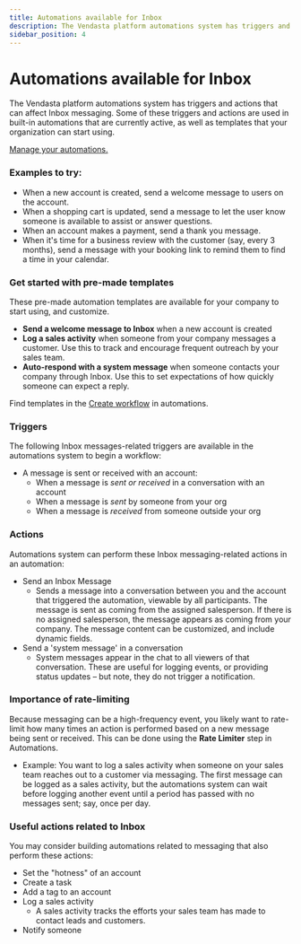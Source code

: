 ```yaml
---
title: Automations available for Inbox
description: The Vendasta platform automations system has triggers and actions that can affect Inbox messaging. Some of these triggers and actions are...
sidebar_position: 4
---
```


# Automations available for Inbox

The Vendasta platform automations system has triggers and actions that can affect Inbox messaging. Some of these triggers and actions are used in built-in automations that are currently active, as well as templates that your organization can start using.

[Manage your automations.](https://partners.vendasta.com/automations)

### **Examples to try:**

- When a new account is created, send a welcome message to users on the account.
- When a shopping cart is updated, send a message to let the user know someone is available to assist or answer questions.
- When an account makes a payment, send a thank you message.
- When it's time for a business review with the customer (say, every 3 months), send a message with your booking link to remind them to find a time in your calendar.

### **Get started with pre-made templates**

These pre-made automation templates are available for your company to start using, and customize.

- **Send a welcome message to Inbox** when a new account is created
- **Log a sales activity** when someone from your company messages a customer. Use this to track and encourage frequent outreach by your sales team.
- **Auto-respond with a system message** when someone contacts your company through Inbox. Use this to set expectations of how quickly someone can expect a reply.

Find templates in the [Create workflow](https://partners.vendasta.com/automations/create) in automations.

### **Triggers**

The following Inbox messages-related triggers are available in the automations system to begin a workflow:

- A message is sent or received with an account: 
  - When a message is *sent or received* in a conversation with an account
  - When a message is *sent* by someone from your org
  - When a message is *received* from someone outside your org

### **Actions**

Automations system can perform these Inbox messaging-related actions in an automation:

- Send an Inbox Message 
  - Sends a message into a conversation between you and the account that triggered the automation, viewable by all participants. The message is sent as coming from the assigned salesperson. If there is no assigned salesperson, the message appears as coming from your company. The message content can be customized, and include dynamic fields.
- Send a 'system message' in a conversation 
  - System messages appear in the chat to all viewers of that conversation. These are useful for logging events, or providing status updates – but note, they do not trigger a notification.

### **Importance of rate-limiting**

Because messaging can be a high-frequency event, you likely want to rate-limit how many times an action is performed based on a new message being sent or received. This can be done using the **Rate Limiter** step in Automations.

- Example: You want to log a sales activity when someone on your sales team reaches out to a customer via messaging. The first message can be logged as a sales activity, but the automations system can wait before logging another event until a period has passed with no messages sent; say, once per day.

### **Useful actions related to Inbox**

You may consider building automations related to messaging that also perform these actions:

- Set the "hotness" of an account
- Create a task
- Add a tag to an account
- Log a sales activity 
  - A sales activity tracks the efforts your sales team has made to contact leads and customers.
- Notify someone